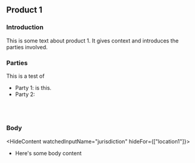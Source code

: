 
<CardSection id="product1TemplateTest" className="print:hidden">

## Product 1

### Introduction

This is some text about product 1. It gives context and introduces the parties involved.

### Parties

This is a test of

- Party 1: <DynamicTemplateContent watchedInputName="checkboxExample" condition="a_body" /> is this.
- Party 2: <DynamicUserContent watchedInputName="textExample" />

<br />

# <DynamicTemplateContent watchedInputName="checkboxExample" condition="b_header" />

<DynamicUserContent watchedInputName="textExample" emptySize="xxlarge" />

### Body

<HideContent watchedInputName="jurisdiction" hideFor={["location1"]}>
  - Here's some body content
</HideContent>

</CardSection>

